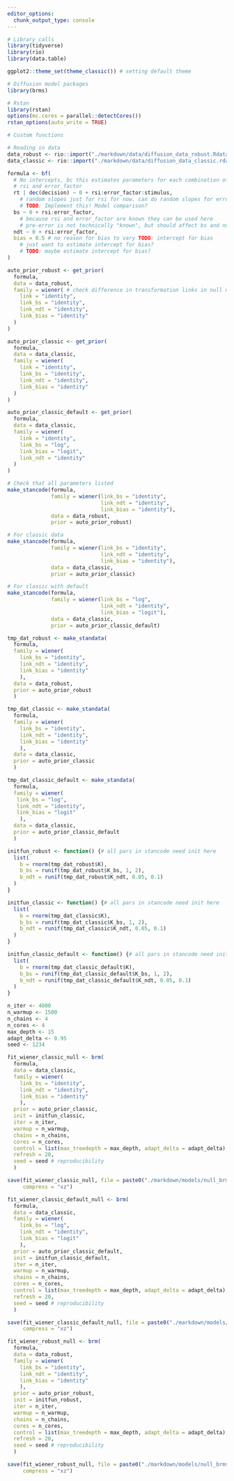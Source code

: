 ```yaml
---
editor_options:
  chunk_output_type: console
---
```

```r
# Library calls
library(tidyverse)
library(rio)
library(data.table)

ggplot2::theme_set(theme_classic()) # setting default theme

# Diffusion model packages
library(brms)

# Rstan
library(rstan)
options(mc.cores = parallel::detectCores())
rstan_options(auto_write = TRUE)
```

```r
# Custom functions

```

```r
# Reading in data
data_robust <- rio::import("./markdown/data/diffusion_data_robust.Rdata")
data_classic <- rio::import("./markdown/data/diffusion_data_classic.rdata")
```

```r
formula <- bf(
  # No intercepts, bc this estimates parameters for each combination of
  # rsi and error_factor
  rt | dec(decision) ~ 0 + rsi:error_factor:stimulus,
    # random slopes just for rsi for now. can do random slopes for error_factor later
    # TODO: Implement this! Model comparison?
  bs ~ 0 + rsi:error_factor,
    # because rsi and error_factor are known they can be used here
    # pre-error is not technically "known", but should affect bs and ndt nonetheless
  ndt ~ 0 + rsi:error_factor,
  bias = 0.5 # no reason for bias to vary TODO: intercept for bias
    # just want to estimate intercept for bias?
    # TODO: maybe estimate intercept for bias? 
)
```

```r
auto_prior_robust <- get_prior(
  formula,
  data = data_robust,
  family = wiener( # check difference in transformation links in null model
    link = "identity",
    link_bs = "identity",
    link_ndt = "identity",
    link_bias = "identity"
  )
)

auto_prior_classic <- get_prior(
  formula,
  data = data_classic,
  family = wiener(
    link = "identity",
    link_bs = "identity",
    link_ndt = "identity",
    link_bias = "identity"
  )
)

auto_prior_classic_default <- get_prior(
  formula,
  data = data_classic,
  family = wiener(
    link = "identity",
    link_bs = "log",
    link_bias = "logit",
    link_ndt = "identity"
  )
)
```

```r
# Check that all parameters listed
make_stancode(formula, 
              family = wiener(link_bs = "identity", 
                              link_ndt = "identity",
                              link_bias = "identity"),
              data = data_robust, 
              prior = auto_prior_robust)

# For classic data
make_stancode(formula, 
              family = wiener(link_bs = "identity", 
                              link_ndt = "identity",
                              link_bias = "identity"),
              data = data_classic, 
              prior = auto_prior_classic)

# For classic with default
make_stancode(formula, 
              family = wiener(link_bs = "log", 
                              link_ndt = "identity",
                              link_bias = "logit"),
              data = data_classic, 
              prior = auto_prior_classic_default)
```


```r
tmp_dat_robust <- make_standata(
  formula, 
  family = wiener(
    link_bs = "identity", 
    link_ndt = "identity",
    link_bias = "identity"
    ),
  data = data_robust,
  prior = auto_prior_robust
  )

tmp_dat_classic <- make_standata(
  formula, 
  family = wiener(
    link_bs = "identity", 
    link_ndt = "identity",
    link_bias = "identity"
    ),
  data = data_classic,
  prior = auto_prior_classic
  )

tmp_dat_classic_default <- make_standata(
  formula, 
  family = wiener(
   link_bs = "log", 
   link_ndt = "identity",
   link_bias = "logit"
    ),
  data = data_classic,
  prior = auto_prior_classic_default
  )

```

```r
initfun_robust <- function() {# all pars in stancode need init here
  list(
    b = rnorm(tmp_dat_robust$K), 
    b_bs = runif(tmp_dat_robust$K_bs, 1, 2),
    b_ndt = runif(tmp_dat_robust$K_ndt, 0.05, 0.1)
  )
}

initfun_classic <- function() {# all pars in stancode need init here
  list(
    b = rnorm(tmp_dat_classic$K), 
    b_bs = runif(tmp_dat_classic$K_bs, 1, 2),
    b_ndt = runif(tmp_dat_classic$K_ndt, 0.05, 0.1)
  )
}

initfun_classic_default <- function() {# all pars in stancode need init here
  list(
    b = rnorm(tmp_dat_classic_default$K), 
    b_bs = runif(tmp_dat_classic_default$K_bs, 1, 2),
    b_ndt = runif(tmp_dat_classic_default$K_ndt, 0.05, 0.1)
  )
}
```

```r
n_iter <- 4000
n_warmup <- 1500
n_chains <- 4
n_cores <- 4
max_depth <- 15
adapt_delta <- 0.95
seed <- 1234
```

```r
fit_wiener_classic_null <- brm(
  formula, 
  data = data_classic,
  family = wiener(
    link_bs = "identity", 
    link_ndt = "identity",
    link_bias = "identity"
    ),
  prior = auto_prior_classic, 
  init = initfun_classic,
  iter = n_iter, 
  warmup = n_warmup, 
  chains = n_chains,
  cores = n_cores, 
  control = list(max_treedepth = max_depth, adapt_delta = adapt_delta),
  refresh = 20,
  seed = seed # reproducibility
  )
```

```r
save(fit_wiener_classic_null, file = paste0("./markdown/models/null_brms_wiener_fit_classic_", Sys.Date(), ".rda"),
     compress = "xz")
```

```r
fit_wiener_classic_default_null <- brm(
  formula, 
  data = data_classic,
  family = wiener(
    link_bs = "log", 
    link_ndt = "identity",
    link_bias = "logit"
    ),
  prior = auto_prior_classic_default, 
  init = initfun_classic_default,
  iter = n_iter, 
  warmup = n_warmup, 
  chains = n_chains,
  cores = n_cores, 
  control = list(max_treedepth = max_depth, adapt_delta = adapt_delta),
  refresh = 20,
  seed = seed # reproducibility
  )
```

```r
save(fit_wiener_classic_default_null, file = paste0("./markdown/models/null_brms_wiener_fit_classic_default", Sys.Date(), ".rda"),
     compress = "xz")
```

```r
fit_wiener_robust_null <- brm(
  formula, 
  data = data_robust,
  family = wiener(
    link_bs = "identity", 
    link_ndt = "identity",
    link_bias = "identity"
    ),
  prior = auto_prior_robust, 
  init = initfun_robust,
  iter = n_iter, 
  warmup = n_warmup, 
  chains = n_chains,
  cores = n_cores, 
  control = list(max_treedepth = max_depth, adapt_delta = adapt_delta),
  refresh = 20,
  seed = seed # reproducibility
  )
```

```r
save(fit_wiener_robust_null, file = paste0("./markdown/models/null_brms_wiener_fit_robust_", Sys.Date(), ".rda"),
     compress = "xz")
```